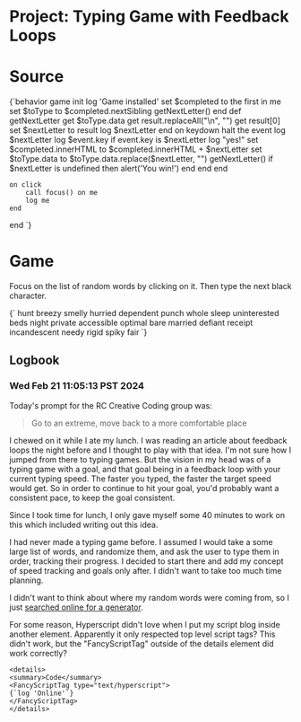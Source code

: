 # Project: Typing Game with Feedback Loops

# Source

<FancyScriptTag type="text/hyperscript">
{`behavior game
    init
      log 'Game installed' 
      set $completed to the first <span /> in me
      set $toType to $completed.nextSibling
      getNextLetter()
    end
    def getNextLetter
      get $toType.data
      get result.replaceAll("\n", "")
      get result[0]
      set $nextLetter to result
      log $nextLetter
    end
    on keydown 
        halt the event
        log $nextLetter
        log $event.key
        if event.key is $nextLetter
            log "yes!"
            set $completed.innerHTML to $completed.innerHTML + $nextLetter
            set $toType.data to $toType.data.replace($nextLetter, "")
            getNextLetter()
            if $nextLetter is undefined then alert('You win!') end
        end
    end
    
    on click
        call focus() on me
        log me
    end
end
`}
</FancyScriptTag>

# Game

<p>Focus on the list of random words by clicking on it. Then type the next black character.</p>

<p _="install game" tabindex="0">
{`
<span class="text-green-600"></span>
hunt breezy smelly hurried dependent punch whole
sleep uninterested beds night private accessible
optimal bare married defiant receipt incandescent
needy rigid spiky fair
`}
</p>


## Logbook

### Wed Feb 21 11:05:13 PST 2024

Today's prompt for the RC Creative Coding group was:

> Go to an extreme, move back to a more comfortable place

I chewed on it while I ate my lunch. I was reading an article about feedback loops the night before and I thought to play with that idea. I'm not sure how I jumped from there to typing games. But the vision in my head was of a typing game with a goal, and that goal being in a feedback loop with your current typing speed. The faster you typed, the faster the target speed would get. So in order to continue to hit your goal, you'd probably want a consistent pace, to keep the goal consistent.

Since I took time for lunch, I only gave myself some 40 minutes to work on this which included writing out this idea.

I had never made a typing game before. I assumed I would take a some large list of words, and randomize them, and ask the user to type them in order, tracking their progress. I decided to start there and add my concept of speed tracking and goals only after. I didn't want to take too much time planning.

I didn't want to think about where my random words were coming from, so I just [searched online for a generator](https://www.randomlists.com/random-words).

For some reason, Hyperscript didn't love when I put my script blog inside another element. Apparently it only respected top level script tags? This didn't work, but the "FancyScriptTag" outside of the details element did work correctly?

```
<details>
<summary>Code</summary>
<FancyScriptTag type="text/hyperscript">
{`log 'Online'`}
</FancyScriptTag>
</details>
```

